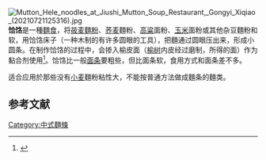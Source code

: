[[File:Mutton_Hele_noodles_at_Jiushi_Mutton_Soup_Restaurant,_Gongyi_Xiqiao_(20210721125316).jpg|thumb]]
'''饸饹'''是一種[[麵食|麵食]]，将[[莜麦|莜麦]][[麵粉|麵粉]]、[[荞麦|荞麦]]麵粉、[[高粱|高粱]]面粉、[[玉米|玉米]]面粉或其他杂豆麵粉和软，用饸饹床子（一种木制的有许多圆眼的工具），把麵通过圆眼压出来，形成小圆条。在制作饸饹的过程中，会掺入榆皮面（[[榆屬|榆树]]内皮经过磨制，所得的面）作为黏合剂使用<ref>{{Cite web|title=饸饹，延庆人粗粮细作的典范|url=http://www.bjyq.gov.cn/sy/yqgk/gcyy/sw/cc47aa30_c189_4aef_aff0_0551a9293a50.html|accessdate=2016-07-05|publisher=北京市延庆区人民政府|archiveurl=https://web.archive.org/web/20160807031823/http://www.bjyq.gov.cn/sy/yqgk/gcyy/sw/cc47aa30_c189_4aef_aff0_0551a9293a50.html|archivedate=2016-08-07|dead-url=yes}}</ref>。饸饹比一般[[面条|面条]]要粗些，但比面条软，食用方式和面条差不多。

适合应用於那些没有[[小麦|小麦]]麵粉粘性大，不能按普通方法做成麵条的麵类。

==参考文献==
{{reflist}}
[[Category:中式麵條|Category:中式麵條]]